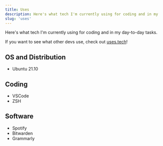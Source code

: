 ```yaml
---
title: Uses
description: Here's what tech I'm currently using for coding and in my day-to-day tasks.
slug: 'uses'
---
```


Here's what tech I'm currently using for coding and in my day-to-day tasks.

If you want to see what other devs use, check out [uses.tech](uses.tech)!

## OS and Distribution

- Ubuntu 21.10

## Coding

- VSCode
- ZSH

## Software

- Spotify
- Bitwarden
- Grammarly
